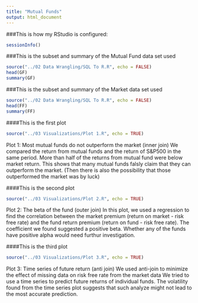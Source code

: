 ```yaml
---
title: "Mutual Funds"
output: html_document
---
```


###This is how my RStudio is configured:
```r
sessionInfo()
```


###This is the subset and summary of the Mutual Fund data set used

```r
source("../02 Data Wrangling/SQL To R.R", echo = FALSE)
head(GF)
summary(GF)
```

###This is the subset and summary of the Market data set used

```r
source("../02 Data Wrangling/SQL To R.R", echo = FALSE)
head(FF)
summary(FF)
```

####This is the first plot
```r
source("../03 Visualizations/Plot 1.R", echo = TRUE)
```

Plot 1: Most mutual funds do not outperform the market (inner join)
We compared the return from mutual funds and the return of S&P500 in the same period. More than half of the returns from mutual fund were below market return. This shows that many mutual funds falsly claim that they can outperform the market. (Then there is also the possibility that those outperformed the market was by luck)


####This is the second plot
```r
source("../03 Visualizations/Plot 2.R", echo = TRUE)
```

Plot 2: The beta of the fund (outer join)
In this plot, we used a regression to find the correlation between the market premium (return on market - risk free rate) and the fund return premium (return on fund - risk free rate). The coefficient we found suggested a positive beta. Whether any of the funds have positive alpha would need furthur investigation.


####This is the third plot
```r
source("../03 Visualizations/Plot 3.R", echo = TRUE)
```

Plot 3: Time series of future return (anti join)
We used anti-join to minimize the effect of missing data on risk free rate from the market data
We tried to use a time series to predict future returns of individual funds. The volatility found from the time series plot suggests that such analyze might not lead to the most accurate prediction.